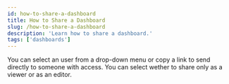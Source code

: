 ```yaml
---
id: how-to-share-a-dashboard
title: How to Share a Dashboard
slug: /how-to-share-a-dashboard
description: 'Learn how to share a dashboard.'
tags: ['dashboards']
---
```


You can select an user from a drop-down menu or copy a link to send directly to someone with access. You can select wether to share only as a viewer or as an editor.